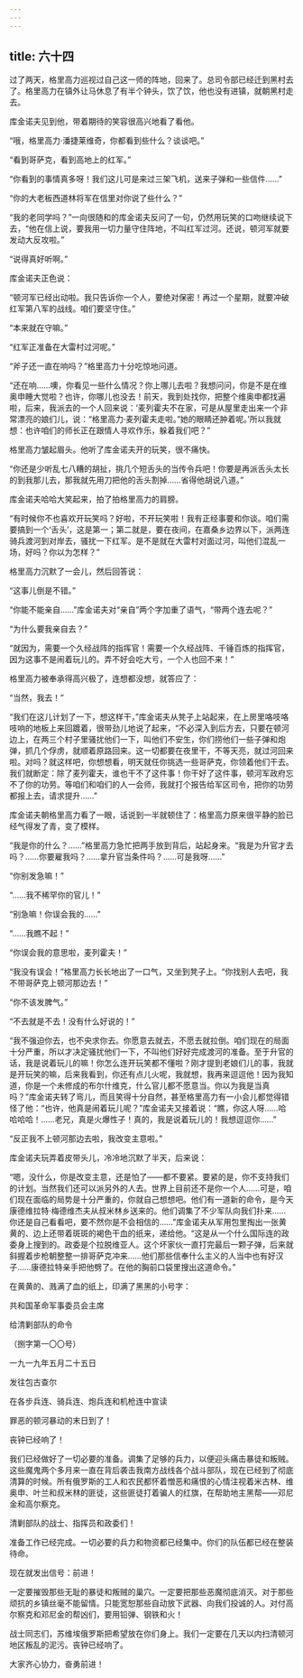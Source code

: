 ```yaml
---
---
---
```

title: 六十四
---




过了两天，格里高力巡视过自己这一师的阵地，回来了。总司令部已经迁到黑村去了。格里高力在镇外让马休息了有半个钟头，饮了饮，他也没有进镇，就朝黑村走去。

库金诺夫见到他，带着期待的笑容很高兴地看了看他。

“哦，格里高力·潘捷莱维奇，你都看到些什么？谈谈吧。”

“看到哥萨克，看到高地上的红军。”

“你看到的事情真多呀！我们这儿可是来过三架飞机，送来子弹和一些信件……”

“你的大老板西道林将军在信里对你说了些什么？”

“我的老同学吗？”一向很随和的库金诺夫反问了一句，仍然用玩笑的口吻继续说下去，“他在信上说，要我用一切力量守住阵地，不叫红军过河。还说，顿河军就要发动大反攻啦。”

“说得真好听啊。”

库金诺夫正色说：

“顿河军已经出动啦。我只告诉你一个人，要绝对保密！再过一个星期，就要冲破红军第八军的战线。咱们要坚守住。”

“本来就在守嘛。”

“红军正准备在大雷村过河呢。”

“斧子还一直在响吗？”格里高力十分吃惊地问道。

“还在响……噢，你看见一些什么情况？你上哪儿去啦？我想问问，你是不是在维奥申睡大觉啦？也许，你哪儿也没去！前天，我到处找你，把整个维奥申都找遍啦，后来，我派去的一个人回来说：‘麦列霍夫不在家，可是从屋里走出来一个非常漂亮的娘们儿，说：“格里高力·麦列霍夫走啦。”她的眼睛还肿着呢。’所以我就想：也许咱们的师长正在跟情人寻欢作乐，躲着我们吧？”

格里高力皱起眉头。他听了库金诺夫开的玩笑，很不痛快。

“你还是少听乱七八糟的胡扯，挑几个短舌头的当传令兵吧！你要是再派舌头太长的到我那儿去，那我就先用刀把他的舌头割掉……省得他胡说八道。”

库金诺夫哈哈大笑起来，拍了拍格里高力的肩膀。

“有时候你不也喜欢开玩笑吗？好啦，不开玩笑啦！我有正经事要和你谈。咱们需要搞到一个‘舌头’，这是第一；第二就是，要在夜间，在嘉桑乡边界以下，派两连骑兵渡河到对岸去，骚扰一下红军。是不是就在大雷村对面过河，叫他们混乱一场，好吗？你以为怎样？”

格里高力沉默了一会儿，然后回答说：

“这事儿倒是不错。”

“你能不能亲自……”库金诺夫对“亲自”两个字加重了语气，“带两个连去呢？”

“为什么要我亲自去？”

“就因为，需要一个久经战阵的指挥官！需要一个久经战阵、千锤百炼的指挥官，因为这事不是闹着玩儿的。弄不好会吃大亏，一个人也回不来！”

格里高力被奉承得高兴极了，连想都没想，就答应了：

“当然，我去！”

“我们在这儿计划了一下，想这样干，”库金诺夫从凳子上站起来，在上房里咯吱咯吱响的地板上来回踱着，很带劲儿地说了起来，“不必深入到后方去，只要在顿河边上，在两三个村子里骚扰他们一下，叫他们不安生，你们捞他们一些子弹和炮弹，抓几个俘虏，就顺着原路回来。这一切都要在夜里干，不等天亮，就过河回来啦。对吗？就这样吧，你想想看，明天就任你挑选一些哥萨克，你领着他们干去。我们就断定：除了麦列霍夫，谁也干不了这件事！你干好了这件事，顿河军政府忘不了你的功劳。等咱们和咱们的人一会师，我就打个报告给军区司令，把你的功劳都报上去，请求提升……”

库金诺夫朝格里高力看了一眼，话说到一半就顿住了：格里高力原来很平静的脸已经气得发了青，变了模样。

“我是你的什么？……”格里高力急忙把两手放到背后，站起身来。“我是为升官才去吗？……你要雇我吗？……拿升官当条件吗？……可是我呀……”

“你别发急嘛！”

“……我不稀罕你的官儿！”

“别急嘛！你误会我的……”

“……我瞧不起！”

“你误会我的意思啦，麦列霍夫！”

“我没有误会！”格里高力长长地出了一口气，又坐到凳子上。“你找别人去吧，我不带哥萨克上顿河那边去！”

“你不该发脾气。”

“不去就是不去！没有什么好说的！”

“我不强迫你去，也不央求你去。你愿意去就去，不愿去就拉倒。咱们现在的局面十分严重，所以才决定骚扰他们一下，不叫他们好好完成渡河的准备。至于升官的话，我是说着玩儿的嘛！你怎么连开玩笑都不懂啦？刚才提到老娘们儿的事，我就是开玩笑的嘛，后来我看到，你还有点儿火呢，我就想，我再来逗逗他！因为我知道，你是一个未修成的布尔什维克，什么官儿都不愿意当。你以为我是当真吗？”库金诺夫转了弯儿，而且笑得十分自然，甚至格里高力有一小会儿都觉得错怪了他：“也许，他真是闹着玩儿呢？”库金诺夫又接着说：“瞧，你这人呀……哈哈哈哈！……老兄，真是火爆性子！真的，我是说着玩儿的！我想逗逗你……”

“反正我不上顿河那边去啦，我改变主意啦。”

库金诺夫玩弄着皮带头儿，冷冷地沉默了半天，后来说：

“嗯，没什么，你是改变主意，还是怕了——都不要紧。要紧的是，你不支持我们的计划。当然我们还可以派另外的人去。世界上目前还不是你一个人……可是，咱们现在面临的局势是十分严重的，你就自己想想吧。他们有一道新的命令，是今天康德维拉特·梅德维杰夫从叔米林乡送来的。他们调集了不少军队向我们扑来……你还是自己看看吧，要不然你是不会相信的……”库金诺夫从军用包里掏出一张黄黄的、边上还带着斑斑的褐色干血的纸来，递给他。“这是从一个什么国际连的政委身上搜到的。政委是个拉脱维亚人。这个坏家伙一直打完最后一颗子弹，后来就斜握着步枪朝整整一排哥萨克冲来……他们那些信奉什么主义的人当中也有好汉子……康德拉特亲手把他劈了。在他的胸前口袋里搜出这道命令。”

在黄黄的、溅满了血的纸上，印满了黑黑的小号字：

共和国革命军事委员会主席

给清剿部队的命令

（捌字第一〇〇号）

一九一九年五月二十五日

发往包古查尔

在各步兵连、骑兵连、炮兵连和机枪连中宣读

罪恶的顿河暴动的末日到了！

丧钟已经响了！

我们已经做好了一切必要的准备。调集了足够的兵力，以便迎头痛击暴徒和叛贼。这些魔鬼两个多月来一直在背后袭击我南方战线各个战斗部队，现在已经到了彻底清算的时候。所有俄罗斯的工人和农民都怀着憎恶和痛恨的心情注视着米古林、维奥申、叶兰和叔米林的匪徒，这些匪徒打着骗人的红旗，在帮助地主黑帮——邓尼金和高尔察克。

清剿部队的战士、指挥员和政委们！

准备工作已经完成。一切必要的兵力和物资都已经集中。你们的队伍都已经在整装待命。

现在就发出信号：前进！

一定要摧毁那些无耻的暴徒和叛贼的巢穴。一定要把那些恶魔彻底消灭。对于那些顽抗的乡镇丝毫不能留情。只能宽恕那些自动放下武器、向我们投诚的人。对付高尔察克和邓尼金的帮凶们，要用铅弹、钢铁和火！

战士同志们，苏维埃俄罗斯把希望放在你们身上。我们一定要在几天以内扫清顿河地区叛乱的泥污。丧钟已经响了。

大家齐心协力，奋勇前进！